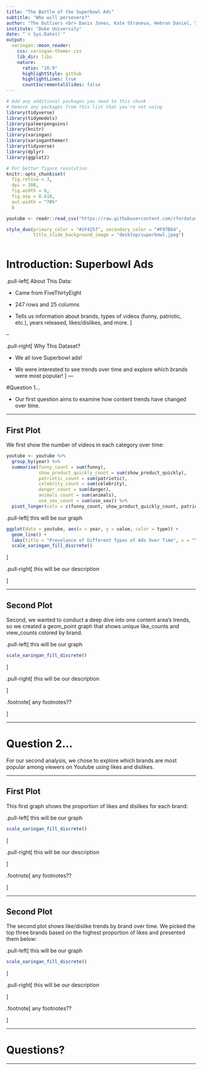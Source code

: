 ```yaml
---
title: "The Battle of the Superbowl Ads"
subtitle: "Who will persevere?"
author: "The Outliers <br> Davis Jones, Kate Straneva, Hebron Daniel, Sophie Dalldorf"
institute: "Duke University"
date: "`r Sys.Date()`"
output:
  xaringan::moon_reader:
    css: xaringan-themer.css
    lib_dir: libs
    nature:
      ratio: "16:9"
      highlightStyle: github
      highlightLines: true
      countIncrementalSlides: false
---
```


```r
# Add any additional packages you need to this chunk
# Remove any packages from this list that you're not using
library(tidyverse)
library(tidymodels)
library(palmerpenguins)
library(knitr)
library(xaringan)
library(xaringanthemer)
library(tidyverse)
library(dplyr)
library(ggplot2)
```

```r
# For better figure resolution
knitr::opts_chunk$set(
  fig.retina = 3, 
  dpi = 300, 
  fig.width = 6, 
  fig.asp = 0.618, 
  out.width = "70%"
  )
```

```r
youtube <- readr::read_csv("https://raw.githubusercontent.com/rfordatascience/tidytuesday/master/data/2021/2021-03-02/youtube.csv")
```

```r


style_duo(primary_color = "#1F4257", secondary_color = "#F97B64",
          title_slide_background_image = "desktop/superbowl.jpeg")



```


# Introduction: Superbowl Ads

.pull-left[
About This Data:

- Came from FiveThirtyEight

- 247 rows and 25 columns

- Tells us information about brands, types of videos (funny, patriotic, etc.), years released, likes/dislikes, and more.
]

--

.pull-right[
Why This Dataset? 

- We all love Superbowl ads!

- We were interested to see trends over time and explore which brands were most popular!
]
---

#Question 1...

- Our first question aims to examine how content trends have changed over time.


---

## First Plot

We first show the number of videos in each category over time:

```r
youtube <- youtube %>%
  group_by(year) %>%
  summarise(funny_count = sum(funny),
            show_product_quickly_count = sum(show_product_quickly),
            patriotic_count = sum(patriotic),
            celebrity_count = sum(celebrity),
            danger_count = sum(danger),
            animals_count = sum(animals),
            use_sex_count = sum(use_sex)) %>%
  pivot_longer(cols = c(funny_count, show_product_quickly_count, patriotic_count, celebrity_count, danger_count, animals_count, use_sex_count), names_to = "type")
```

.pull-left[
this will be our graph
```r
ggplot(data = youtube, aes(x = year, y = value, color = type)) +
  geom_line() +
  labs(title = "Prevelance of Different Types of Ads Over Time", x = "Year", y = "Count") +
  scale_xaringan_fill_discrete()
```

]

.pull-right[
this will be our description

]


---

## Second Plot

Second, we wanted to conduct a deep dive into one content area's trends, so we created a geom_point graph that shows unique like_counts and view_counts colored by brand.

.pull-left[
this will be our graph
```r
scale_xaringan_fill_discrete()
```

]

.pull-right[
this will be our description

]

.footnote[
any footnotes??

]

---

# Question 2...

For our second analysis, we chose to explore which brands are most popular among viewers on Youtube using likes and dislikes.

---

## First Plot

This first graph shows the proportion of likes and dislikes for each brand:

.pull-left[
this will be our graph
```r
scale_xaringan_fill_discrete()
```

]

.pull-right[
this will be our description

]

.footnote[
any footnotes??

]

---

## Second Plot

The second plot shows like/dislike trends by brand over time. We picked the top three brands based on the highest proportion of likes and presented them below:

.pull-left[
this will be our graph
```r
scale_xaringan_fill_discrete()
```
]

.pull-right[
this will be our description

]

.footnote[
any footnotes??

]

---

# Questions?

---
